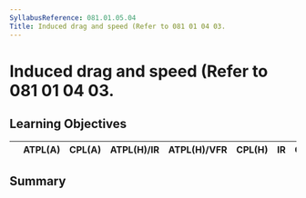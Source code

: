 ```yaml
---
SyllabusReference: 081.01.05.04
Title: Induced drag and speed (Refer to 081 01 04 03.
---
```


# Induced drag and speed (Refer to 081 01 04 03.

## Learning Objectives

|     | ATPL(A) | CPL(A) | ATPL(H)/IR | ATPL(H)/VFR | CPL(H) | IR  | CBIR(A) |
| --- | ------- | ------ | ---------- | ----------- | ------ | --- | ------- |

## Summary
